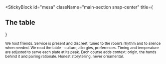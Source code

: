 
<StickyBlock
  id="mesa"
  className="main-section snap-center"
  title={<Reveal preset="right" distance={36}><h2 className="text-2xl md:text-4xl font-semibold">The table</h2></Reveal>}
>
  <Sub id="hospitalidad">
    We host friends. Service is present and discreet, tuned to the room’s rhythm and to silence when needed.
  </Sub>

  <Sub id="atencion" preset="left">
    We read the table—culture, allergies, preferences. Timing and temperature are adjusted to serve each plate at its peak.
  </Sub>

  <Sub id="narrativa" preset="fade">
    Each course adds context: origin, the hands behind it and pairing rationale. Honest storytelling, never ornamental.
  </Sub>
</StickyBlock>

<ParallaxImage src="/images/farm/dining.jpg" alt="Dining room rhythm" heightVh={68} speed={0.30} />
